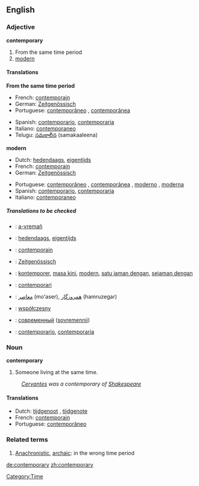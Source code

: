 ==English==

===Adjective===
'''contemporary'''

# From the same time period
# [[modern]]

====Translations====
'''From the same time period'''
{{top}}
*French: [[contemporain]]
*German: [[Zeitgenössisch]]
*Portuguese: [[contemporâneo]] {{m}}, [[contemporânea]] {{f}}	
{{mid}}
*Spanish: [[contemporario]], [[contemporaria]]
*Italiano: [[contemporaneo]]
*Telugu: [[సమకాలీన]] (samakaaleena)
{{bottom}}

'''modern'''
{{top}}
*Dutch: [[hedendaags]], [[eigentijds]]
*French: [[contemporain]]
*German: [[Zeitgenössisch]]
{{mid}}
*Portuguese: [[contemporâneo]] {{m}}, [[contemporânea]] {{f}},	[[moderno]] {{m}}, [[moderna]] {{f}}
*Spanish: [[contemporario]], [[contemporaria]]
*Italiano: [[contemporaneo]]
{{bottom}}

=====Translations to be checked=====
{{checktrans}}

*{{ttbc|Breton}}: [[a-vremañ]]
*{{ttbc|Dutch}}: [[hedendaags]], [[eigentijds]]
*{{ttbc|French}}: [[contemporain]]
*{{ttbc|German}}: [[Zeitgenössisch]]

*{{ttbc|Indonesian}}: [[kontemporer]], [[masa kini]], [[modern]], [[satu jaman dengan]], [[sejaman dengan]]
*{{ttbc|Interlingua}}: [[contemporari]]
*{{ttbc|Persian}}: [[معاصر]] (mo'aser), [[همروزگار]] (hamruzegar)
*{{ttbc|Polish}}: [[współczesny]] {{m}}
*{{ttbc|Russian}}: [[современный]] ([[sovremennii]])
*{{ttbc|Spanish}}: [[contemporario]], [[contemporaria]]

===Noun===
'''contemporary'''

#Someone living at the same time. 
:''[[Cervantes]] was a contemporary of [[Shakespeare]]''

====Translations====
*Dutch: [[tijdgenoot]] {{m}}, [[tijdgenote]] {{f}}
*French: [[contemporain]]
*Portuguese: [[contemporâneo]]

===Related terms===
#[[Anachronistic]], [[archaic]]: in the wrong time period

[[Category:Time]]
[[de:contemporary]]
[[zh:contemporary]]